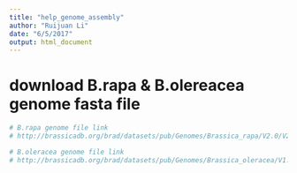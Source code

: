 ```yaml
---
title: "help_genome_assembly"
author: "Ruijuan Li"
date: "6/5/2017"
output: html_document
---
```


# download B.rapa & B.olereacea genome fasta file 
```r
# B.rapa genome file link  
# http://brassicadb.org/brad/datasets/pub/Genomes/Brassica_rapa/V2.0/V2.1/Chr/BrapaV2.1PacBio.Chr.fa.gz

# B.oleracea genome file link 
# http://brassicadb.org/brad/datasets/pub/Genomes/Brassica_oleracea/V1.1/BOL.seq.lst.new.chr20110802_check.fa.gz 
```

